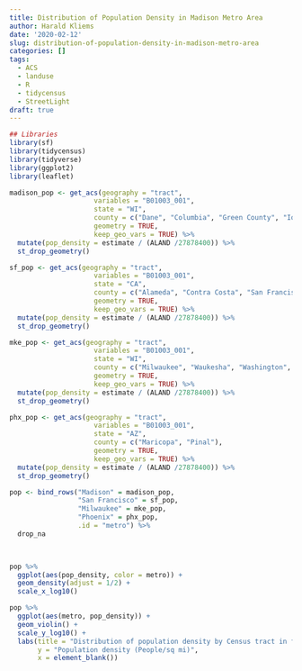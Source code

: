```yaml
---
title: Distribution of Population Density in Madison Metro Area
author: Harald Kliems
date: '2020-02-12'
slug: distribution-of-population-density-in-madison-metro-area
categories: []
tags:
  - ACS
  - landuse
  - R
  - tidycensus
  - StreetLight
draft: true
---
```


```r
## Libraries
library(sf)
library(tidycensus)
library(tidyverse)
library(ggplot2)
library(leaflet)
```


```r
madison_pop <- get_acs(geography = "tract", 
                     variables = "B01003_001", 
                     state = "WI",
                     county = c("Dane", "Columbia", "Green County", "Iowa"),
                     geometry = TRUE,
                     keep_geo_vars = TRUE) %>% 
  mutate(pop_density = estimate / (ALAND /27878400)) %>% 
  st_drop_geometry()

sf_pop <- get_acs(geography = "tract", 
                     variables = "B01003_001", 
                     state = "CA",
                     county = c("Alameda", "Contra Costa", "San Francisco", "San Mateo", "Marin"),
                     geometry = TRUE,
                     keep_geo_vars = TRUE) %>% 
  mutate(pop_density = estimate / (ALAND /27878400)) %>% 
  st_drop_geometry()

mke_pop <- get_acs(geography = "tract", 
                     variables = "B01003_001", 
                     state = "WI",
                     county = c("Milwaukee", "Waukesha", "Washington", "Ozaukee"),
                     geometry = TRUE,
                     keep_geo_vars = TRUE) %>% 
  mutate(pop_density = estimate / (ALAND /27878400)) %>% 
  st_drop_geometry()

phx_pop <- get_acs(geography = "tract", 
                     variables = "B01003_001", 
                     state = "AZ",
                     county = c("Maricopa", "Pinal"),
                     geometry = TRUE,
                     keep_geo_vars = TRUE) %>% 
  mutate(pop_density = estimate / (ALAND /27878400)) %>% 
  st_drop_geometry()

pop <- bind_rows("Madison" = madison_pop, 
                 "San Francisco" = sf_pop, 
                 "Milwaukee" = mke_pop, 
                 "Phoenix" = phx_pop,
                 .id = "metro") %>% 
  drop_na

  
```

```r
pop %>% 
  ggplot(aes(pop_density, color = metro)) +
  geom_density(adjust = 1/2) +
  scale_x_log10()

pop %>% 
  ggplot(aes(metro, pop_density)) +
  geom_violin() +
  scale_y_log10() +
  labs(title = "Distribution of population density by Census tract in four metro areas",
       y = "Population density (People/sq mi)",
       x = element_blank())
```

